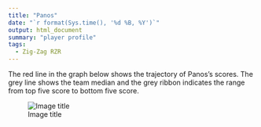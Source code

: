 ```yaml
---
title: "Panos"
date: "`r format(Sys.time(), '%d %B, %Y')`"
output: html_document
summary: "player profile"
tags:
  - Zig-Zag RZR
---
```


The red line in the graph below shows the trajectory of Panos's scores. The grey line shows the team median and the grey ribbon indicates the range from top five score to bottom five score.

![Image title](Panos.jpg)

